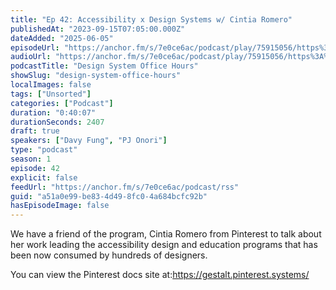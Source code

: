 ```yaml
---
title: "Ep 42: Accessibility x Design Systems w/ Cintia Romero"
publishedAt: "2023-09-15T07:05:00.000Z"
dateAdded: "2025-06-05"
episodeUrl: "https://anchor.fm/s/7e0ce6ac/podcast/play/75915056/https%3A%2F%2Fd3ctxlq1ktw2nl.cloudfront.net%2Fstaging%2F2023-8-14%2Fea2a7d06-7489-db27-6c5e-101092bf7bdb.mp3"
audioUrl: "https://anchor.fm/s/7e0ce6ac/podcast/play/75915056/https%3A%2F%2Fd3ctxlq1ktw2nl.cloudfront.net%2Fstaging%2F2023-8-14%2Fea2a7d06-7489-db27-6c5e-101092bf7bdb.mp3"
podcastTitle: "Design System Office Hours"
showSlug: "design-system-office-hours"
localImages: false
tags: ["Unsorted"]
categories: ["Podcast"]
duration: "0:40:07"
durationSeconds: 2407
draft: true
speakers: ["Davy Fung", "PJ Onori"]
type: "podcast"
season: 1
episode: 42
explicit: false
feedUrl: "https://anchor.fm/s/7e0ce6ac/podcast/rss"
guid: "a51a0e99-be83-4d49-8fc0-4a684bcfc92b"
hasEpisodeImage: false
---
```

We have a friend of the program, Cintia Romero from Pinterest to talk about her work leading the accessibility design and education programs that has been now consumed by hundreds of designers.

You can view the Pinterest docs site at:https://gestalt.pinterest.systems/
